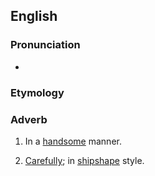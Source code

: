==English==

===Pronunciation===
* {{audio|en-us-handsomely.ogg|Audio (US)|lang=en}}

===Etymology===
{{suffix|en|handsome|ly}}

===Adverb===
{{en-adv}}

# In a [[handsome]] manner.
# {{lb|en|nautical}} [[carefully|Carefully]]; in [[shipshape]] style.